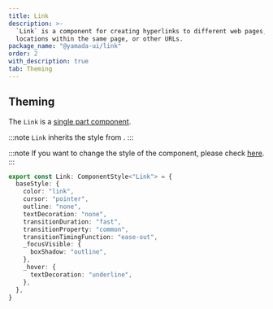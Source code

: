 ```yaml
---
title: Link
description: >-
  `Link` is a component for creating hyperlinks to different web pages,
  locations within the same page, or other URLs.
package_name: "@yamada-ui/link"
order: 2
with_description: true
tab: Theming
---
```


## Theming

The `Link` is a [single part component](/styled-system/theming/component-styles#single-part-components).

:::note
`Link` inherits the style from .
:::

:::note
If you want to change the style of the component, please check [here](/styled-system/theming/customize-theme#changing-the-style-of-components).
:::

```ts
export const Link: ComponentStyle<"Link"> = {
  baseStyle: {
    color: "link",
    cursor: "pointer",
    outline: "none",
    textDecoration: "none",
    transitionDuration: "fast",
    transitionProperty: "common",
    transitionTimingFunction: "ease-out",
    _focusVisible: {
      boxShadow: "outline",
    },
    _hover: {
      textDecoration: "underline",
    },
  },
}
```
